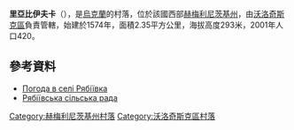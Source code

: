 {{coord|49|34|14|N|26|24|39|E|scale:100000|display=title}}

'''里亞比伊夫卡'''（{{lang-uk|Рябіївка}}），是[[烏克蘭|烏克蘭]]的村落，位於該國西部[[赫梅利尼茨基州|赫梅利尼茨基州]]，由[[沃洛奇斯克區|沃洛奇斯克區]]負責管轄，始建於1574年，面積2.35平方公里，海拔高度293米，2001年人口420。

==參考資料==
* [http://weather.in.ua/ua/hmel'nickaja/23033 Погода в селі Рябіївка]
* [https://web.archive.org/web/20130314095015/http://volrada.km.ua/content/category/16/78/156/ Рябіївська сільська рада]

{{DEFAULTSORT:Рябіївка}}
[[Category:赫梅利尼茨基州村落|Category:赫梅利尼茨基州村落]]
[[Category:沃洛奇斯克區村落|Category:沃洛奇斯克區村落]]


{{Khmelnytskyi-geo-stub}}